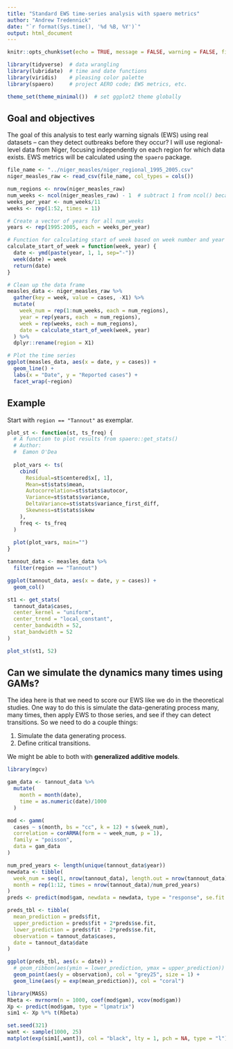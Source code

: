 ```yaml
---
title: "Standard EWS time-series analysis with spaero metrics"
author: "Andrew Tredennick"
date: "`r format(Sys.time(), '%d %B, %Y')`"
output: html_document
---
```


```r
knitr::opts_chunk$set(echo = TRUE, message = FALSE, warning = FALSE, fig.height = 4)

library(tidyverse)  # data wrangling
library(lubridate)  # time and date functions
library(viridis)    # pleasing color palette
library(spaero)     # project AERO code; EWS metrics, etc.

theme_set(theme_minimal())  # set ggplot2 theme globally
```

## Goal and objectives
The goal of this analysis to test early warning signals (EWS) using real datasets -- can they detect outbreaks before they occur?
I will use regional-level data from Niger, focusing independently on each region for which data exists.
EWS metrics will be calculated using the `spaero` package.

```r
file_name <- "../niger_measles/niger_regional_1995_2005.csv"
niger_measles_raw <- read_csv(file_name, col_types = cols())

num_regions <- nrow(niger_measles_raw)
num_weeks <- ncol(niger_measles_raw) - 1  # subtract 1 from ncol() because first column are regions
weeks_per_year <- num_weeks/11
weeks <- rep(1:52, times = 11)

# Create a vector of years for all num_weeks
years <- rep(1995:2005, each = weeks_per_year)

# Function for calculating start of week based on week number and year
calculate_start_of_week = function(week, year) {
  date <- ymd(paste(year, 1, 1, sep="-"))
  week(date) = week
  return(date)
}

# Clean up the data frame
measles_data <- niger_measles_raw %>%
  gather(key = week, value = cases, -X1) %>%
  mutate(
    week_num = rep(1:num_weeks, each = num_regions),
    year = rep(years, each  = num_regions),
    week = rep(weeks, each = num_regions),
    date = calculate_start_of_week(week, year)
  ) %>%
  dplyr::rename(region = X1)

# Plot the time series
ggplot(measles_data, aes(x = date, y = cases)) +
  geom_line() +
  labs(x = "Date", y = "Reported cases") +
  facet_wrap(~region)
```

## Example
Start with `region == "Tannout"` as exemplar.

```r
plot_st <- function(st, ts_freq) {
  # A function to plot results from spaero::get_stats()
  # Author:
  #  Eamon O'Dea
  
  plot_vars <- ts(
    cbind(
      Residual=st$centered$x[, 1], 
      Mean=st$stats$mean,
      Autocorrelation=st$stats$autocor,
      Variance=st$stats$variance,
      DeltaVariance=st$stats$variance_first_diff,
      Skewness=st$stats$skew
    ), 
    freq <- ts_freq
  )
  
  plot(plot_vars, main="")
}

tannout_data <- measles_data %>%
  filter(region == "Tannout")

ggplot(tannout_data, aes(x = date, y = cases)) +
  geom_col()

st1 <- get_stats(
  tannout_data$cases, 
  center_kernel = "uniform",
  center_trend = "local_constant", 
  center_bandwidth = 52,
  stat_bandwidth = 52
)

plot_st(st1, 52)
```

## Can we simulate the dynamics many times using GAMs?
The idea here is that we need to score our EWS like we do in the theoretical studies.
One way to do this is simulate the data-generating process many, many times, then apply EWS to those series, and see if they can detect transitions.
So we need to do a couple things:

1. Simulate the data generating process.
2. Define critical transitions.

We might be able to both with **generalized additive models**.

```r
library(mgcv)

gam_data <- tannout_data %>%
  mutate(
    month = month(date),
    time = as.numeric(date)/1000
  )

mod <- gamm( 
  cases ~ s(month, bs = "cc", k = 12) + s(week_num), 
  correlation = corARMA(form = ~ week_num, p = 1), 
  family = "poisson",
  data = gam_data
)

num_pred_years <- length(unique(tannout_data$year))
newdata <- tibble(
  week_num = seq(1, nrow(tannout_data), length.out = nrow(tannout_data)/num_pred_years*12),
  month = rep(1:12, times = nrow(tannout_data)/num_pred_years)
)
preds <- predict(mod$gam, newdata = newdata, type = "response", se.fit = TRUE)

preds_tbl <- tibble(
  mean_prediction = preds$fit,
  upper_prediction = preds$fit + 2*preds$se.fit,
  lower_prediction = preds$fit - 2*preds$se.fit,
  observation = tannout_data$cases,
  date = tannout_data$date
)

ggplot(preds_tbl, aes(x = date)) +
  # geom_ribbon(aes(ymin = lower_prediction, ymax = upper_prediction)) +
  geom_point(aes(y = observation), col = "grey25", size = 1) +
  geom_line(aes(y = exp(mean_prediction)), col = "coral")

library(MASS)
Rbeta <- mvrnorm(n = 1000, coef(mod$gam), vcov(mod$gam))
Xp <- predict(mod$gam, type = "lpmatrix")
sim1 <- Xp %*% t(Rbeta)

set.seed(321)
want <- sample(1000, 25)
matplot(exp(sim1[,want]), col = "black", lty = 1, pch = NA, type = "l")
```
